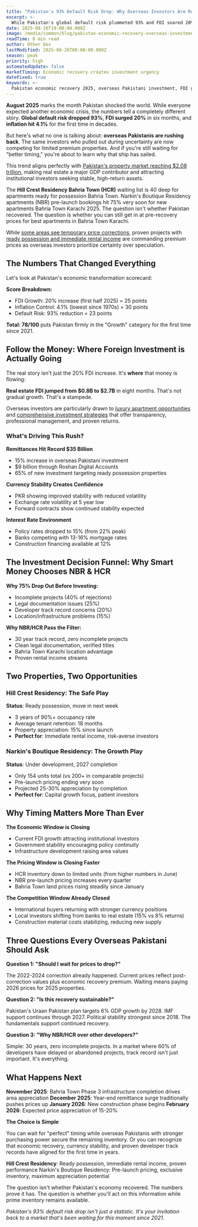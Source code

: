 ```yaml
---
title: "Pakistan's 93% Default Risk Drop: Why Overseas Investors Are Rushing Back to NBR HCR Properties"
excerpt: >-
  While Pakistan's global default risk plummeted 93% and FDI soared 20%, overseas investors who waited are now facing premium pricing. Here's why HCR ready possession and NBR pre-launch deals won't last at current rates.
date: 2025-08-26T19:00:00.000Z
image: /media/common/blog/pakistan-economic-recovery-overseas-investment-confidence-2025.webp
readTime: 8 min read
author: Other Dev
lastModified: 2025-08-26T00:00:00.000Z
season: peak
priority: high
automatedUpdate: false
marketTiming: Economic recovery creates investment urgency
dateFixed: true
keywords: >-
  Pakistan economic recovery 2025, overseas Pakistani investment, FDI growth Pakistan, Hill Crest Residency investment, Narkins Boutique Residency NBR, apartments for sale bahria town karachi, default risk Pakistan, economic stability Pakistan
---
```


**August 2025** marks the month Pakistan shocked the world. While everyone expected another economic crisis, the numbers tell a completely different story. **Global default risk dropped 93%**, **FDI surged 20%** in six months, and **inflation hit 4.1%** for the first time in decades.

But here's what no one is talking about: **overseas Pakistanis are rushing back**. The same investors who pulled out during uncertainty are now competing for limited premium properties. And if you're still waiting for "better timing," you're about to learn why that ship has sailed.

This trend aligns perfectly with [Pakistan's property market reaching $2.08 trillion](/blog/2025/09/pakistan-property-market-2-trillion-gdp-share-changes-everything), making real estate a major GDP contributor and attracting institutional investors seeking stable, high-return assets.

The **Hill Crest Residency Bahria Town (HCR)** waiting list is 40 deep for apartments ready for possession Bahria Town. Narkin's Boutique Residency apartments (NBR) pre-launch bookings hit 75% very soon for new apartments Bahria Town Karachi 2025. The question isn't whether Pakistan recovered. The question is whether you can still get in at pre-recovery prices for best apartments in Bahria Town Karachi.

While [some areas see temporary price corrections](/blog/2025/08/bahria-town-karachi-prices-drop-buying-opportunity-2025), proven projects with [ready possession and immediate rental income](/blog/2025/08/hill-crest-residency-electrical-meters-possession-2025) are commanding premium prices as overseas investors prioritize certainty over speculation.

## The Numbers That Changed Everything

Let's look at Pakistan's economic transformation scorecard:

<EconomicGauge 
  value="78" 
  title="Pakistan Economic Recovery Index"
  subtitle="Composite score based on FDI growth, inflation control, and default risk reduction"
/>

**Score Breakdown:**
* FDI Growth: 20% increase (first half 2025) = 25 points
* Inflation Control: 4.1% (lowest since 1970s) = 30 points  
* Default Risk: 93% reduction = 23 points

**Total: 78/100** puts Pakistan firmly in the "Growth" category for the first time since 2021.

## Follow the Money: Where Foreign Investment is Actually Going

The real story isn't just the 20% FDI increase. It's **where** that money is flowing:

<FDIFlowChart 
  title="Foreign Direct Investment Flow - Pakistan 2025"
/>

**Real estate FDI jumped from $0.8B to $2.7B** in eight months. That's not gradual growth. That's a stampede.

Overseas investors are particularly drawn to [luxury apartment opportunities](/blog/2025/02/luxury-apartments-bahria-town-investment-guide) and [comprehensive investment strategies](/blog/2025/06/bahria-town-karachi-property-investment-guide) that offer transparency, professional management, and proven returns.

### What's Driving This Rush?

**Remittances Hit Record $35 Billion**
* 15% increase in overseas Pakistani investment
* $9 billion through Roshan Digital Accounts
* 65% of new investment targeting ready possession properties

**Currency Stability Creates Confidence**
* PKR showing improved stability with reduced volatility
* Exchange rate volatility at 5 year low
* Forward contracts show continued stability expected

**Interest Rate Environment**
* Policy rates dropped to 15% (from 22% peak)
* Banks competing with 13-16% mortgage rates
* Construction financing available at 12%

## The Investment Decision Funnel: Why Smart Money Chooses NBR & HCR

<InvestmentFunnel 
  title="Overseas Pakistani Investment Decision Journey - Q3 2025"
/>

**Why 75% Drop Out Before Investing:**
* Incomplete projects (40% of rejections)
* Legal documentation issues (25%)
* Developer track record concerns (20%)
* Location/infrastructure problems (15%)

**Why NBR/HCR Pass the Filter:**
* 30 year track record, zero incomplete projects
* Clean legal documentation, verified titles
* Bahria Town Karachi location advantage
* Proven rental income streams

## Two Properties, Two Opportunities

### Hill Crest Residency: The Safe Play
**Status**: Ready possession, move in next week
* 3 years of 90%+ occupancy rate
* Average tenant retention: 18 months
* Property appreciation: 15% since launch
* **Perfect for**: Immediate rental income, risk-averse investors

### Narkin's Boutique Residency: The Growth Play  
**Status**: Under development, 2027 completion
* Only 154 units total (vs 200+ in comparable projects)
* Pre-launch pricing ending very soon
* Projected 25-30% appreciation by completion
* **Perfect for**: Capital growth focus, patient investors

## Why Timing Matters More Than Ever

**The Economic Window is Closing**
* Current FDI growth attracting institutional investors
* Government stability encouraging policy continuity  
* Infrastructure development raising area values

**The Pricing Window is Closing Faster**
* HCR inventory down to limited units (from higher numbers in June)
* NBR pre-launch pricing increases every quarter
* Bahria Town land prices rising steadily since January

**The Competition Window Already Closed**
* International buyers returning with stronger currency positions
* Local investors shifting from banks to real estate (15% vs 8% returns)
* Construction material costs stabilizing, reducing new supply

## Three Questions Every Overseas Pakistani Should Ask

**Question 1: "Should I wait for prices to drop?"**

The 2022-2024 correction already happened. Current prices reflect post-correction values plus economic recovery premium. Waiting means paying 2026 prices for 2025 properties.

**Question 2: "Is this recovery sustainable?"**

Pakistan's Uraan Pakistan plan targets 6% GDP growth by 2028. IMF support continues through 2027. Political stability strongest since 2018. The fundamentals support continued recovery.

**Question 3: "Why NBR/HCR over other developers?"**

Simple: 30 years, zero incomplete projects. In a market where 60% of developers have delayed or abandoned projects, track record isn't just important. It's everything.

## What Happens Next

**November 2025**: Bahria Town Phase 3 infrastructure completion drives area appreciation
**December 2025**: Year-end remittance surge traditionally pushes prices up
**January 2026**: New construction phase begins
**February 2026**: Expected price appreciation of 15-20%

**The Choice is Simple**

You can wait for "perfect" timing while overseas Pakistanis with stronger purchasing power secure the remaining inventory. Or you can recognize that economic recovery, currency stability, and proven developer track records have aligned for the first time in years.

**Hill Crest Residency**: Ready possession, immediate rental income, proven performance
Narkin's Boutique Residency: Pre-launch pricing, exclusive inventory, maximum appreciation potential

The question isn't whether Pakistan's economy recovered. The numbers prove it has. The question is whether you'll act on this information while prime inventory remains available.


*Pakistan's 93% default risk drop isn't just a statistic. It's your invitation back to a market that's been waiting for this moment since 2021.*